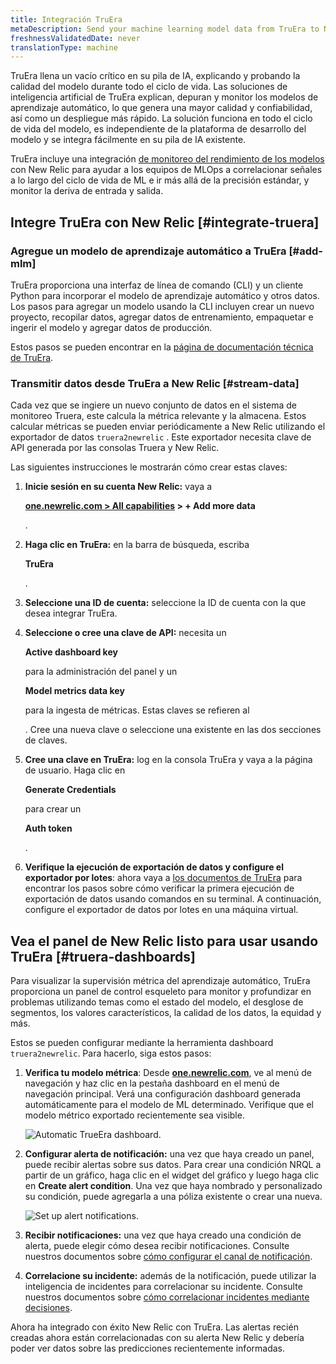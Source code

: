 ```yaml
---
title: Integración TruEra
metaDescription: Send your machine learning model data from TruEra to New Relic to understand your model's performance.
freshnessValidatedDate: never
translationType: machine
---
```




TruEra llena un vacío crítico en su pila de IA, explicando y probando la calidad del modelo durante todo el ciclo de vida. Las soluciones de inteligencia artificial de TruEra explican, depuran y monitor los modelos de aprendizaje automático, lo que genera una mayor calidad y confiabilidad, así como un despliegue más rápido. La solución funciona en todo el ciclo de vida del modelo, es independiente de la plataforma de desarrollo del modelo y se integra fácilmente en su pila de IA existente.

TruEra incluye una integración [de monitoreo del rendimiento de los modelos](/docs/alerts-applied-intelligence/mlops/get-started/intro-mlops/) con New Relic para ayudar a los equipos de MLOps a correlacionar señales a lo largo del ciclo de vida de ML e ir más allá de la precisión estándar, y monitor la deriva de entrada y salida.

## Integre TruEra con New Relic [#integrate-truera]

### Agregue un modelo de aprendizaje automático a TruEra [#add-mlm]

TruEra proporciona una interfaz de línea de comando (CLI) y un cliente Python para incorporar el modelo de aprendizaje automático y otros datos. Los pasos para agregar un modelo usando la CLI incluyen crear un nuevo proyecto, recopilar datos, agregar datos de entrenamiento, empaquetar e ingerir el modelo y agregar datos de producción.

Estos pasos se pueden encontrar en la [página de documentación técnica de TruEra](https://truera.com/newrelicintegration/).

### Transmitir datos desde TruEra a New Relic [#stream-data]

Cada vez que se ingiere un nuevo conjunto de datos en el sistema de monitoreo Truera, este calcula la métrica relevante y la almacena. Estos calcular métricas se pueden enviar periódicamente a New Relic utilizando el exportador de datos `truera2newrelic` . Este exportador necesita clave de API generada por las consolas Truera y New Relic.

Las siguientes instrucciones le mostrarán cómo crear estas claves:

1. **Inicie sesión en su cuenta New Relic:** vaya a

   <DNT>**[one.newrelic.com > All capabilities](https://one.newrelic.com/all-capabilities) > + Add more data**</DNT>

   .

2. **Haga clic en TruEra:** en la barra de búsqueda, escriba

   <DNT>**TruEra**</DNT>

   .

3. **Seleccione una ID de cuenta:** seleccione la ID de cuenta con la que desea integrar TruEra.

4. **Seleccione o cree una clave de API:** necesita un

   <DNT>**Active dashboard key**</DNT>

   para la administración del panel y un

   <DNT>**Model metrics data key**</DNT>

   para la ingesta de métricas. Estas claves se refieren al

   <InlinePopover type="licenseKey"/>

   . Cree una nueva clave o seleccione una existente en las dos secciones de claves.

5. **Cree una clave en TruEra:** log en la consola TruEra y vaya a la página de usuario. Haga clic en

   <DNT>**Generate Credentials**</DNT>

   para crear un

   <DNT>**Auth token**</DNT>

   .

6. **Verifique la ejecución de exportación de datos y configure el exportador por lotes**: ahora vaya a [los documentos de TruEra](https://truera.com/newrelicintegration/) para encontrar los pasos sobre cómo verificar la primera ejecución de exportación de datos usando comandos en su terminal. A continuación, configure el exportador de datos por lotes en una máquina virtual.

<InstallFeedback/>

## Vea el panel de New Relic listo para usar usando TruEra [#truera-dashboards]

Para visualizar la supervisión métrica del aprendizaje automático, TruEra proporciona un panel de control esqueleto para monitor y profundizar en problemas utilizando temas como el estado del modelo, el desglose de segmentos, los valores característicos, la calidad de los datos, la equidad y más.

Estos <InlinePopover type="dashboards"/>se pueden configurar mediante la herramienta dashboard `truera2newrelic`. Para hacerlo, siga estos pasos:

1. **Verifica tu modelo métrica**: Desde <DNT>**[one.newrelic.com](https://one.newrelic.com/all-capabilities)**</DNT>, ve al menú de navegación y haz clic en la pestaña dashboard en el menú de navegación principal. Verá una configuración dashboard generada automáticamente para el modelo de ML determinado. Verifique que el modelo métrico exportado recientemente sea visible.

   <img
     title="Automatic TrueEra dashboard"
     alt="Automatic TrueEra dashboard."
     src={modelperformancemonitoringTruEraDashboard}
   />

2. **Configurar alerta de notificación:** una vez que haya creado un panel, puede recibir alertas sobre sus datos. Para crear una condición NRQL <InlinePopover type="alerts"/>a partir de un gráfico, haga clic en el widget del gráfico y luego haga clic en <DNT>**Create alert condition**</DNT>. Una vez que haya nombrado y personalizado su condición, puede agregarla a una póliza existente o crear una nueva.

   <img
     title="Set up alert notifications"
     alt="Set up alert notifications."
     src={modelperformancemonitoringTruEraAlerts}
   />

3. **Recibir notificaciones:** una vez que haya creado una condición de alerta, puede elegir cómo desea recibir notificaciones. Consulte nuestros documentos sobre [cómo configurar el canal de notificación](/docs/alerts-applied-intelligence/new-relic-alerts/alert-notifications/notification-channels-control-where-send-alerts/).

4. **Correlacione su incidente:** además de la notificación, puede utilizar la inteligencia de incidentes para correlacionar su incidente. Consulte nuestros documentos sobre [cómo correlacionar incidentes mediante decisiones](/docs/alerts-applied-intelligence/applied-intelligence/incident-intelligence/change-applied-intelligence-correlation-logic-decisions/).

Ahora ha integrado con éxito New Relic con TruEra. Las alertas recién creadas ahora están correlacionadas con su alerta New Relic y debería poder ver datos sobre las predicciones recientemente informadas.